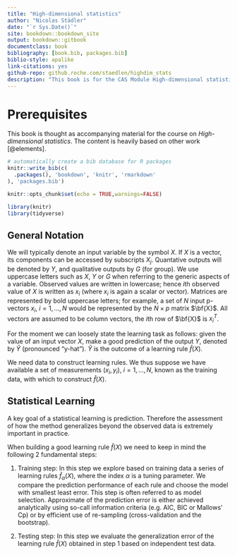 ```yaml
--- 
title: "High-dimensional statistics"
author: "Nicolas Städler"
date: "`r Sys.Date()`"
site: bookdown::bookdown_site
output: bookdown::gitbook
documentclass: book
bibliography: [book.bib, packages.bib]
biblio-style: apalike
link-citations: yes
github-repo: github.roche.com/staedlen/highdim_stats
description: "This book is for the CAS Module High-dimensional statistics"
---
```


# Prerequisites

This book is thought as accompanying material for the course on *High-dimensional statistics*.
The content is heavily based on other work [@elements].

```r
# automatically create a bib database for R packages
knitr::write_bib(c(
  .packages(), 'bookdown', 'knitr', 'rmarkdown'
), 'packages.bib')
```

```r
knitr::opts_chunk$set(echo = TRUE,warnings=FALSE)
```

```r
library(knitr)
library(tidyverse)
```

## General Notation
We will typically denote an input variable by the symbol $X$. If $X$ is a vector, its components can be accessed
by subscripts $X_j$. Quantative outputs will be denoted by $Y$, and qualitative outputs by $G$ (for group). We use uppercase letters such as $X$, $Y$ or $G$ when referring to the generic aspects of a variable. Observed values are written in lowercase; hence $i$th observed value of $X$ is written as $x_i$ (where $x_i$ is again a scalar or vector). Matrices are represented by bold uppercase letters; for example, a set of $N$ input p-vectors $x_i$, $i=1,\ldots,N$ would be represented by the $N\times p$ matrix $\bf{X}$. All vectors are assumed to be column vectors, the $i$th row of $\bf{X}$ is $x_i^T$.

For the moment we can loosely state the learning task as follows: given the value of an input vector $X$, make a good prediction of the output $Y$, denoted by $\hat Y$ (pronounced "y-hat"). $\hat Y$ is the outcome of a learning rule $\hat{f}(X)$.

We need data to construct learning rules. We thus suppose we have available a set of measurements $(x_i,y_i)$, $i=1,\ldots,N$, known as the training data, with which to construct $\hat{f}(X)$. 

## Statistical Learning

A key goal of a statistical learning is prediction. Therefore the assessment of how the method generalizes beyond 
the observed data is extremely important in practice. 

When building a good learning rule $\hat{f}(X)$ we need to keep in mind the following 2 fundamental steps:

1. Training step: In this step we explore based on training data a series of learning rules $\hat{f}_{\alpha}(X)$, where the index $\alpha$ is a tuning parameter. We compare the prediction performance of each rule and choose the model with smallest least error.
This step is often referred to as model selection. Approximate of the prediction error is either achieved analytically using so-call information criteria (e.g. AIC, BIC or Mallows' Cp) or by efficient use of re-sampling (cross-validation and the bootstrap).

2. Testing step: In this step we evaluate the generalization error of the learning rule $\hat{f}(X)$ obtained in step 1 based on independent test data. 

